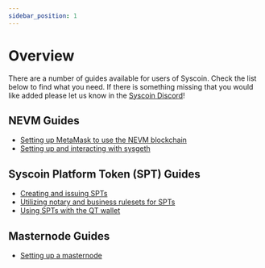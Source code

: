 ```yaml
---
sidebar_position: 1
---
```


# Overview

There are a number of guides available for users of Syscoin. Check the list below to find what you need. If there is something missing that you would like added please let us know in the [Syscoin Discord](https://discord.gg/syscoin)!



## NEVM Guides

- [Setting up MetaMask to use the NEVM blockchain](nevm/metamask)
- [Setting up and interacting with sysgeth](nevm/sysgeth)

## Syscoin Platform Token (SPT) Guides

- [Creating and issuing SPTs](spts/create-issue-tokens)
- [Utilizing notary and business rulesets for SPTs](spts/notary-business-rulesets)
- [Using SPTs with the QT wallet](spts/use-tokens)

## Masternode Guides

- [Setting up a masternode](mn_setup)

